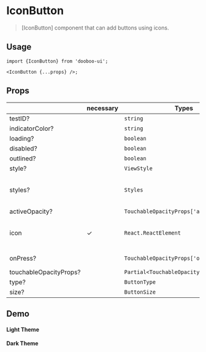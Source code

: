 
<Meta title="Components/IconButton" />

# IconButton

> [IconButton] component that can add buttons using icons.

## Usage

```tsx
import {IconButton} from 'dooboo-ui';

<IconButton {...props} />;
```

## Props

|                        | necessary | Types                                    | Description                                    | Default   |
| ---------------------- | --------- | ---------------------------------------- | ---------------------------------------------- | --------- |
| testID?                |           | `string`                                 |                                                |  `black`  |
| indicatorColor?        |           | `string`                                 |                                                |           |
| loading?               |           | `boolean`                                |                                                |  `false`  |
| disabled?              |           | `boolean`                                |                                                |  `false`  |
| outlined?              |           | `boolean`                                |                                                |  `false`  |
| style?                 |           | `ViewStyle`                              |                                                |           |
| styles?                |           | `Styles`                                 |  List of all style props within [IconButton].  |           |
| activeOpacity?         |           | `TouchableOpacityProps['activeOpacity']` |                                                |   `0.6`   |
| icon                   |     ✓     | `React.ReactElement`                     |  Icon component to use as a button.            |           |
| onPress?               |           | `TouchableOpacityProps['onPress']`       |  callback for press event.                     |           |
| touchableOpacityProps? |           | `Partial<TouchableOpacityProps>`         |                                                |           |
| type?                  |           | `ButtonType`                             |                                                | `primary` |
| size?                  |           | `ButtonSize`                             |                                                | `medium`  |

## Demo

#### Light Theme
<Light />

#### Dark Theme
<Dark />
